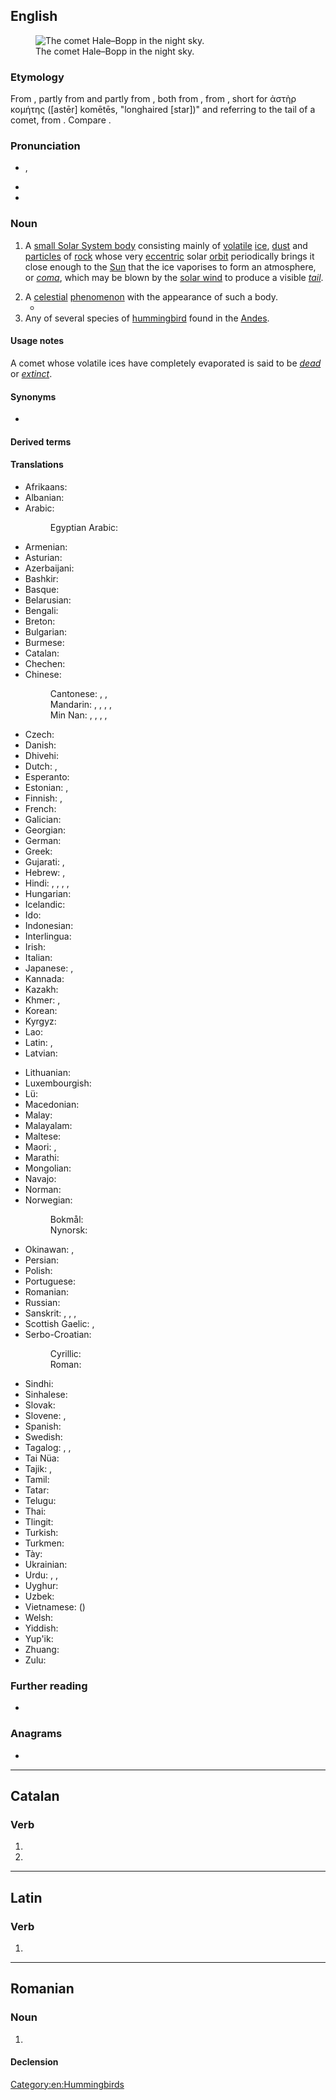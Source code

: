 {{also|Comet}}
==English==
[[Image:Comet-Hale-Bopp-29-03-1997 hires adj.jpg|thumb|right|The comet Hale–Bopp in the night sky.]]

===Etymology===
From {{inh|en|enm|comete}}, partly from {{inh|en|ang|comēta}} and partly from {{der|en|fro|comete}}, both from {{der|en|la|comētēs}}, from {{der|en|grc|κομήτης|t=longhaired}}, short for ἀστὴρ κομήτης ([astēr] komētēs, "longhaired [star])" and referring to the tail of a comet, from {{m|grc|κόμη|t=hair}}. Compare {{noncog|en|faxed star}}.

===Pronunciation===
* {{enPR|kŏm'ət}}, {{IPA|en|/ˈkɒmət/}}
* {{audio|en|en-us-comet.ogg|Audio (US)}}
* {{rhymes|en|ɒmɪt|s=2}}

===Noun===
{{en-noun}}

# {{lb|en|astronomy}} A [[small Solar System body]] consisting mainly of [[volatile]] [[ice]], [[dust]] and [[particle]]s of [[rock]] whose very [[eccentric]] solar [[orbit]] periodically brings it close enough to the [[Sun]] that the ice vaporises to form an atmosphere, or ''[[coma]]'', which may be blown by the [[solar wind]] to produce a visible ''[[tail]]''.
# A [[celestial]] [[phenomenon]] with the appearance of such a body.
#* {{RQ:Marlowe Tamburlaine|1|III|ii|page=46|Upon his browes was pourtraid vgly death,<br>And in his eies the furies of his heart,<br>That ſhine as '''Comets''', menacing reueng,<br>And caſts a pale complexion on his cheeks.}}
# Any of several species of [[hummingbird]] found in the [[Andes]].

====Usage notes====
A comet whose volatile ices have completely evaporated is said to be ''[[dead]]'' or ''[[extinct]]''.

====Synonyms====
* {{l|en|faxed star}} {{q|rare|dialectal}}

====Derived terms====
{{der3|en
|cometary
|great comet
|Halley's Comet
|vomit comet
|periodic comet
|periodical comet
|{{vern|comet darner}} ({{taxlink|Aeshna longipes|species|ver=181229}})
|cometesimal
|cometlike
|cometology
|cometic
|cometography
|cometarium
|cometocentric
|comet-finder
|exocomet
|interstellar comet
|cometless
|Biela's Comet
|dead comet
|short-period comet
|nonperiodic comet
|parabolic comet
|cometoid}}

====Translations====
{{trans-top|a celestial body, generally with a tail}}
* Afrikaans: {{t+|af|komeet}}
* Albanian: {{t+|sq|kometë|f}}
* Arabic: {{t+|ar|مُذَنَّب|m}}
*: Egyptian Arabic: {{t|arz|مذنب|m|tr=muzanab|sc=Arab}}
* Armenian: {{t+|hy|գիսաստղ}}
* Asturian: {{t|ast|cometa|m}}
* Azerbaijani: {{t|az|kometa}}
* Bashkir: {{t|ba|комета|sc=Cyrl}}
* Basque: {{t+|eu|kometa}}
* Belarusian: {{t|be|каме́та|f|sc=Cyrl}}
* Bengali: {{t|bn|ধূমকেতু|sc=Beng}}
* Breton: {{t+|br|steredenn-lostek|f}}
* Bulgarian: {{t|bg|коме́та|f}}
* Burmese: {{t+|my|ကြယ်တံခွန်|sc=Mymr}}
* Catalan: {{t+|ca|cometa|m}}
* Chechen: {{t|ce|комета}}
* Chinese:
*: Cantonese: {{t|yue|彗星|tr=seoi6 sing1|sc=Hani}}, {{t|yue|掃把星|sc=Hani}}, {{t|yue|扫把星|tr=sou3 baa2 sing1|sc=Hani}}
*: Mandarin: {{t+|cmn|彗星|tr=huìxīng|sc=Hani}}, {{t+|cmn|掃帚星|sc=Hani}}, {{t+|cmn|扫帚星|tr=sǎozhǒuxīng|sc=Hani}}, {{t+|cmn|掃把星|sc=Hani}}, {{t+|cmn|扫把星|tr=sàobǎxīng|sc=Hani}}
*: Min Nan: {{t+|nan|長尾星|sc=Hani}}, {{t|nan|长尾星|tr=tn̂g-bóe-chheⁿ, tn̂g-bóe-chhiⁿ|sc=Hani}}, {{t+|nan|掃帚星|sc=Hani}}, {{t|nan|扫帚星|tr=sàu-chhiú-chheⁿ, sàu-chhiú-chhiⁿ|sc=Hani}}, {{t|nan|彗星|tr=hūi-chheⁿ, hūi-chhiⁿ, hūi-seng|sc=Hani}}
* Czech: {{t+|cs|kometa|f}}
* Danish: {{t+|da|komet|c}}
* Dhivehi: {{t|dv|ގިނިހިލަ|sc=Thaa}}
* Dutch: {{t+|nl|komeet|m}}, {{t+|nl|staartster|f}}
* Esperanto: {{t|eo|kometo}}
* Estonian: {{t+|et|komeet}}, {{t|et|sabatäht}} {{qualifier|colloquial}}
* Finnish: {{t+|fi|komeetta}}, {{t+|fi|pyrstötähti}}
* French: {{t+|fr|comète|f}}
* Galician: {{t+|gl|cometa|m}}
* Georgian: {{t|ka|კომეტა}}
* German: {{t+|de|Komet|m}}
* Greek: {{t+|el|κομήτης|m}}
* Gujarati: {{t|gu|ધૂમકેતુ|sc=Gujr}}, {{t|gu|પૂંછડિયો તારો|m}}
* Hebrew: {{t|he|שָׁבִיט|tr=shavit|m}}, {{t+|he|כּוֹכַב שָׁבִיט|m|tr=kokháv shavít|sc=Hebr}}
* Hindi: {{t+|hi|धूमकेतु|sc=Deva}}, {{t|hi|केतुग्रह|m}}, {{t|hi|पुच्छल तारा|m}}, {{t+|hi|केतु|m}}, {{t+|hi|केतुतारा|m}}
* Hungarian: {{t+|hu|üstökös}}
* Icelandic: {{t+|is|halastjarna|f}}
* Ido: {{t+|io|kometo}}
* Indonesian: {{t+|id|komet}}
* Interlingua: {{t|ia|cometa}}
* Irish: {{t|ga|cóiméad}}
* Italian: {{t+|it|cometa|f}}
* Japanese: {{t+|ja|彗星|tr=すいせい, suisei}}, {{t|ja|箒星|tr=ほうきぼし, hōkiboshi}}
* Kannada: {{t+|kn|ಧೂಮಕೇತು|sc=Knda}}
* Kazakh: {{t|kk|комета|sc=Cyrl}}
* Khmer: {{t|km|ធូមកេតុ|tr=tʰuumeaʔkaet|sc=Khmr}}, {{t|km|ផ្កាយដុះកន្ទុយ}}
* Korean: {{t+|ko|혜성(彗星)}}
* Kyrgyz: {{t+|ky|комета|sc=Cyrl}}
* Lao: {{t+|lo|ດາວຫາງ}}
* Latin: {{t|la|comētēs|m}}, {{t|la|[[stella crītīna]]|f}}
* Latvian: {{t|lv|komēta|f}}
{{trans-mid}}
* Lithuanian: {{t+|lt|kometa|f}}
* Luxembourgish: {{t|lb|Koméit|m}}
* Lü: {{t|khb|ᦡᦱᧁᦠᦱᧂ|tr=daaw¹haaŋ¹}}
* Macedonian: {{t|mk|коме́та|f|sc=Cyrl}}
* Malay: {{t|ms|komet}}
* Malayalam: {{t+|ml|ധൂമകേതു|sc=Mlym}}
* Maltese: {{t|mt|kometa|f}}
* Maori: {{t|mi|unahiroa}}, {{t|mi|whetūrere}}
* Marathi: {{t|mr|धूमकेतू|sc=Deva}}
* Mongolian: {{t|mn|сүүлт од|sc=Cyrl}}
* Navajo: {{t|nv|sǫʼtsoh jóhonaaʼéí yináalwołígíí}}
* Norman: {{t|nrf|conmète|f}}
* Norwegian:
*: Bokmål: {{t|no|komet|m}}
*: Nynorsk: {{t|nn|komet|m}}
* Okinawan: {{t|ryu|箒星|tr=ほーちぶし, hōchibushi}}, {{t|ryu|入り髪星|tr=いりがんぶし, iriganbushi}}
* Persian: {{t|fa|دنباله‌دار|tr=dombâle-dâr|sc=fa-Arab}}
* Polish: {{t+|pl|kometa|f}}
* Portuguese: {{t+|pt|cometa|m}}
* Romanian: {{t+|ro|cometă|f}}
* Russian: {{t+|ru|коме́та|f}}
* Sanskrit: {{t+|sa|धूमकेतु|m}}, {{t+|sa|केतुतारा|f}}, {{t+|sa|उपग्रह|m}}, {{t+|sa|केतु|m}}
* Scottish Gaelic: {{t|gd|reul-chearbach|f}}, {{t|gd|reul earballach|f}}
* Serbo-Croatian:
*: Cyrillic: {{t|sh|комета|f}}
*: Roman: {{t+|sh|kometa|f}}
* Sindhi: {{t|sd|پڇڙ تارو|alt=پُڇُڙُ تارو|tr=pučhurru tārow|m}}
* Sinhalese: {{t|si|වල්ගාතරු|sc=Sinh}}
* Slovak: {{t+|sk|kométa|f}}
* Slovene: {{t+|sl|komet|m}}, {{t+|sl|repatica|f}}
* Spanish: {{t+|es|cometa|m}}
* Swedish: {{t+|sv|komet|c}}
* Tagalog: {{t|tl|barikod}}, {{t|tl|kometa}}, {{t|tl|bandus}}
* Tai Nüa: {{t|tdd|ᥘᥣᥝᥞᥣᥒᥴ|tr=láawhaang}}
* Tajik: {{t|tg|комета|sc=Cyrl}}, {{t|tg|дунболадор|sc=Cyrl}}
* Tamil: {{t+|ta|வால்வெள்ளி|sc=Taml}}
* Tatar: {{t|tt|комета|sc=Cyrl}}
* Telugu: {{t+|te|తోకచుక్క}}
* Thai: {{t+|th|ดาวหาง}}
* Tlingit: {{t|tli|xoodzí}}
* Turkish: {{t+|tr|kuyruklu yıldız}}
* Turkmen: {{t|tk|kometa}}
* Tày: {{t|tyz|đao hang}}
* Ukrainian: {{t|uk|коме́та|f|sc=Cyrl}}
* Urdu: {{t|ur|کومٹ|tr=komeṭ|sc=ur-Arab}}, {{t|ur|دم دار تارا|tr=dum dār tārā|sc=ur-Arab}}, {{t|ur|دومکیت|tr=dūmkēt|sc=ur-Arab}}
* Uyghur: {{t+|ug|قۇيرۇقلۇق يۇلتۇز}}
* Uzbek: {{t+|uz|kometa}}
* Vietnamese: {{t+|vi|sao chổi}} ({{t|vi|𣋀𥶲|sc=Hani}})
* Welsh: {{t|cy|comed|f}}
* Yiddish: {{t|yi|קאָמעט|m|sc=Hebr}}
* Yup'ik: {{t|esu|agyuliq}}
* Zhuang: {{t|za|ndaundeiqsauqbaet}}
* Zulu: {{t-needed|zu}}
{{trans-bottom}}

===Further reading===
* {{pedia}}

===Anagrams===
* {{anagrams|en|a=cemot|Comte|comte}}

[[Category:en:Hummingbirds]]

----

==Catalan==

===Verb===
{{head|ca|verb form}}

# {{ca-verb form of|p=3|n=sg|t=pres|m=ind|cometre}}
# {{ca-verb form of|p=2|n=sg|m=impr|cometre}}

----

==Latin==

===Verb===
{{la-verb-form|cōmet}}

# {{inflection of|la|cōmō||3|s|futr|actv|indc}}

----

==Romanian==

===Noun===
{{ro-noun|n|comete}}

# {{alternative form of|ro|cometă}}

====Declension====
{{ro-noun-n}}